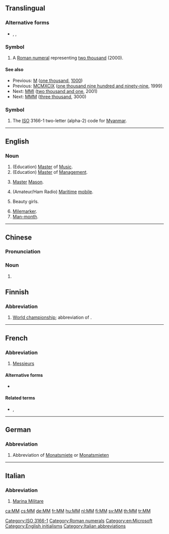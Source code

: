 {{also|mm|Mm|mm.|.mm|m.m.|M&M}}
==Translingual==

===Alternative forms===
* {{sense|roman numeral}} {{l|mul|mm}}, {{l|mul|MDD}}, {{l|mul|mdd}}

===Symbol===
{{head|mul|numeral symbol}}

# A [[Roman numeral]] representing [[two thousand]] (2000).

====See also====
* Previous: [[M]] ([[one thousand]], [[1000]])
* Previous: [[MCMXCIX]] ([[one thousand nine hundred and ninety-nine]], 1999)
* Next: [[MMI]] ([[two thousand and one]], 2001)
* Next: [[MMM]] ([[three thousand]], 3000)

===Symbol===
{{head|mul|symbol}}

# The [[ISO]] 3166-1 two-letter (alpha-2) code for [[Myanmar]].

[[Category:ISO 3166-1]]
[[Category:Roman numerals]]

----

==English==

===Noun===
{{en-noun}}

# (Education) [[master|Master]] of [[music|Music]].
# (Education) [[master|Master]] of [[management|Management]].
# {{lb|en|freemasonry}} [[master|Master]] [[Mason]].
# (Amateur/Ham Radio) [[maritime|Maritime]] [[mobile]].
# {{lb|en|China}} Beauty girls. {{rfex}}
# [[mile|Mile]][[marker]].
# [[man-month|Man-month]].

[[Category:en:Microsoft]]
[[Category:English initialisms]]

----
==Chinese==
{{zh-forms}}

===Pronunciation===
{{zh-pron
|m=MM
|cat=n
}}

===Noun===
{{zh-noun}}

# {{lb|zh|internet slang}} {{zh-alt-form|美眉}}

==Finnish==

===Abbreviation===
{{rfc-header|Abbreviation}}
{{fi-abbr}}

# [[world championship|World championship]]; abbreviation of {{m|fi|maailmanmestaruus}}.

----

==French==

===Abbreviation===
{{rfc-header|Abbreviation}}
{{head|fr|abbreviation}} {{gloss|plural}}

# [[Messieurs]]

====Alternative forms====
* {{l|fr|MM.}}

====Related terms====
* {{l|fr|M}}, {{l|fr|M.}} {{gloss|singular}}

----

==German==

===Abbreviation===
{{rfc-header|Abbreviation}}
{{head|de|abbreviation}}

# {{lb|de|apartment listing}} Abbreviation of [[Monatsmiete]] or [[Monatsmieten]]

----

==Italian==

===Abbreviation===
{{rfc-header|Abbreviation}}
{{head|it|abbreviation}}

# [[w:it:Marina Militare|Marina Militare]]

[[Category:Italian abbreviations]]

[[ca:MM]]
[[cs:MM]]
[[de:MM]]
[[fr:MM]]
[[hu:MM]]
[[nl:MM]]
[[fi:MM]]
[[sv:MM]]
[[th:MM]]
[[tr:MM]]